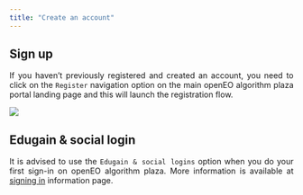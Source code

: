 ```yaml
---
title: "Create an account"
---
```


<div style="text-align: justify">

## Sign up

If you haven't previously registered and created an account, you need to click on the ```Register``` navigation option on the main openEO algorithm plaza portal landing page and this will launch the registration flow.

![](../_images/PlazaSignin.png)

## Edugain & social login

It is advised to use the ```Edugain & social logins``` option when you do your first sign-in on openEO algorithm plaza.
More information is available at [signing in](SignIn.qmd) information page.
</div>
